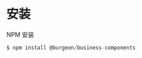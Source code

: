 
<Meta title="Introduction/Install" />

<style>{`
	.subheading {
		font-weight: 900;
		font-size: 13px;
		line-height: 24px;
		margin: 40px 0 12px 0;
	}
`}</style>

# 安装

<div className="subheading">NPM 安装</div>

```js
$ npm install @burgeon/business-components
```
